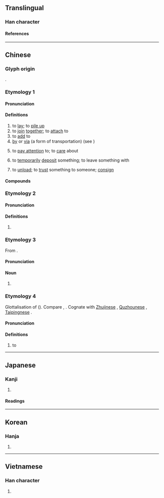 {{character info}}
==Translingual==

===Han character===
{{Han char|rn=64|rad=手|as=10|asmj+=9|sn=13|snmj+=12|four=54061|canj=QTOR|ids=⿰扌荅}}

====References====
{{Han ref|kx=0448.040|dkj=12508|dj=0798.220|hdz=31912.030|uh=642D}}

----

==Chinese==
{{zh-forms}}

===Glyph origin===
{{Han etym}}
{{Han compound|手|alt1=扌|t1=hand|荅|ls=psc|c1=s|c2=p}}.

===Etymology 1===

====Pronunciation====
{{zh-pron
|m=dā
|ma=Zh-da.ogg
|c=daap3
|g=dat6
|h=pfs=tap
|md=dák
|mn=ml,jj,tw:tah/tap
|mn_note=tah - vernacular; tap - literary
|mn-t=dah4
|w=4taq
|mc=n
|oc=1
|cat=v
}}

====Definitions====
{{zh-hanzi}}

# to [[lay]]; to [[pile up]]
# to [[join]] [[together]]; to [[attach]] to
# to [[add]] to
# [[by]] or [[via]] (a form of transportation) (see {{zh-l|搭乘}})
#: {{zh-x|搭車|'''by''' vehicle}}
#: {{zh-x|搭船|'''by''' boat}}
#: {{zh-x|途中 轉 搭 別 的 飛機|to transfer en route '''via''' another plane}}
#: {{zh-x|他 每天 早上 都 要 搭車 去 上學。|He has to get to school '''by''' vehicle every single morning.}}
# {{lb|zh|Hakka|usually in negative}} to [[pay attention]] to; to [[care]] about
#: {{zh-x|佢 毋 搭 𠊎。|(S)he '''ignored''' me.|H}}
# {{lb|zh|Hakka}} to [[temporarily]] [[deposit]] something; to leave something  with
# {{lb|zh|Hakka}} to [[unload]]; to [[trust]] something to someone; [[consign]]

====Compounds====
{{zh-der|搭𨋢|搭檯|一搭一唱|不搭調|彎弓搭箭|不搭嘴|丟搭|哈搭|不零不搭|兜搭|勾肩搭背|不搭腔|七搭八搭|一搭兩用|不搭對|另搭架子|勾搭|勾勾搭搭|一搭|八搭麻鞋|搭腳|搭印|捎搭|搭漿|沒趣搭拉|搭桌|滴零搭拉|搭訕|搭腔|搭負|搭乘|搭腰|搭架子|牽線搭橋|搭連|搭涼篷|搭背|搭蓋|燥不搭的|搭剌子|搭分兒|搭剌|搭賣|搭伙|搭幫|扳搭饊子|搭聯|搭面|拈弓搭箭|搭棚|搭檔|搭碴兒|搭建|抹搭|搭嘴|搭運|擺搭|搭會|搭話|搭便車|搭調|搭載|搭手|搭纏|搭夥|搭伏|搭搭撒撒|搭七搭八|扭搭|疙搭|搭赸|滴里搭拉|挨肩搭背|沒搭煞|搭飯|搭岔兒|搭颯|搭搭拈拈|搭護|搭橋|搭伏定|括搭|搭館|瓜搭|搭膊|搭弩張弓|挑搭|救搭|搭腳兒|搭抗|白搭|搭墩|掛搭|搭識|搭救|溜搭|搭鋪|搭不上線|搭景|板搭饊子|搭理|牌搭子|抽搭|搭班子|煤搭|拉線搭橋|搭伴|漏虀搭菜|搭克露|湊搭|搭船|搭扶定|搭附|板搭|搭換|沒搭撒|搭車|搭子|搭乾鋪|搭包|搭梯子|油搭扇|死心搭地|搭拉|搭跳|搭褳|昏頭搭腦|挂搭|搭頭|撲搭地|搭配|搭撒|搭扶|搭圾|扯弓搭箭|花搭著|背搭|配搭|襯搭|麻搭|袖搭兒|訕不搭的|胡鋪搭|絮搭|麻將搭子|這搭兒|配搭兒|鐵搭|鉤搭|那搭|被搭子|花花搭搭|頂搭|胡撲搭|九唔搭八|牛頭唔搭馬嘴|搭界|乘搭|瞎七搭八}}

===Etymology 2===

====Pronunciation====
{{zh-pron
|m=tà
|mc=y
|oc=2
|cat=
}}

====Definitions====
{{zh-hanzi}}

# {{zh-alt-lb|搨}} {{rfdef|zh}}

===Etymology 3===
{{zh-forms|alt=墶,𡍲}}
From {{zh-l|*𡍲}}.

====Pronunciation====
{{zh-pron
|w=4taq
|cat=n
}}

====Noun====
{{zh-hanzi}}

# {{lb|zh|Northern Wu}} {{non-gloss|a [[certain]] [[place]]}}
#: {{zh-x|東 搭|tr=1ton taq|''east''|SH}}
#: {{zh-x|搿 搭|here|W-SZ|tr=}}

===Etymology 4===
Glottalisation of {{ltc-l|代|id=1}} ({{zh-ref|Dai, 2004}}). Compare {{zh-l|*勒|to be in, to be at}}, {{zh-l|個*|''possessive particle''}}. Cognate with [[w:Zhuji|Zhujinese]] {{zh-l|*得}}, [[w:Quzhou dialect|Quzhounese]] {{zh-l|*等}}, [[w:Shengxian|Taipingnese]] {{zh-l|*帶}}.

====Pronunciation====
{{zh-pron
|w=4taq
|}}

====Definitions====
{{zh-hanzi}} {{tlb|zh|Wu}}
# to {{gl|indirect or benefactive preposition, indicates recipient; equivalent to Mandarin {{zh-l|給}}}}
#: {{zh-x|我 來 搭 儂 介紹，搿 位 是 王 先生。|Let me introduce him '''to''' you, this is Mr Wang.|SH|tr=3ngu+3le+4taq+3non+2jia zau+5geq+3hhue+3zr+3hhuaan+1xi san}}

{{zh-cat|Elementary}}

----

==Japanese==

===Kanji===
{{ja-kanji|grade=c|rs=手10}}

# {{rfdef|ja|sort=手10}}

====Readings====
{{ja-readings
|on=とう
|kun=の-る, の-せる
}}

----

==Korean==

===Hanja===
{{ko-hanja|hangeul=탑}}

# {{rfdef|ko|sort=手10}}

----

==Vietnamese==

===Han character===
{{vi-readings|reading=đắp, đáp, ráp, tháp, thắp|rs=手10}}

# {{rfdef|vi|sort=手10}}